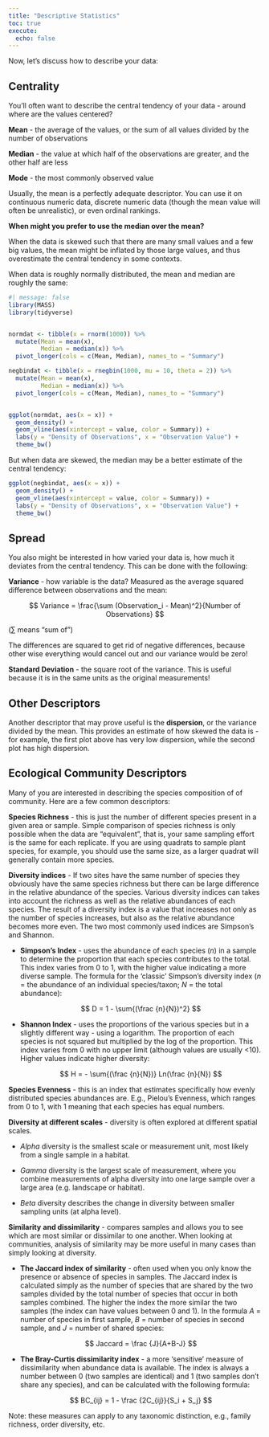 ```yaml
---
title: "Descriptive Statistics"
toc: true
execute: 
  echo: false
---
```


Now, let's discuss how to describe your data:

## Centrality

You'll often want to describe the central tendency of your data - around where are the values centered?

**Mean** - the average of the values, or the sum of all values divided by the number of observations

**Median** - the value at which half of the observations are greater, and the other half are less

**Mode** - the most commonly observed value

Usually, the mean is a perfectly adequate descriptor. You can use it on continuous numeric data, discrete numeric data (though the mean value will often be unrealistic), or even ordinal rankings.

**When might you prefer to use the median over the mean?**

When the data is skewed such that there are many small values and a few big values, the mean might be inflated by those large values, and thus overestimate the central tendency in some contexts.

When data is roughly normally distributed, the mean and median are roughly the same:

```r
#| message: false
library(MASS)
library(tidyverse)


normdat <- tibble(x = rnorm(1000)) %>%
  mutate(Mean = mean(x),
         Median = median(x)) %>%
  pivot_longer(cols = c(Mean, Median), names_to = "Summary") 

negbindat <- tibble(x = rnegbin(1000, mu = 10, theta = 2)) %>%
  mutate(Mean = mean(x),
         Median = median(x)) %>%
  pivot_longer(cols = c(Mean, Median), names_to = "Summary") 


ggplot(normdat, aes(x = x)) +
  geom_density() +
  geom_vline(aes(xintercept = value, color = Summary)) +
  labs(y = "Density of Observations", x = "Observation Value") +
  theme_bw()

```

But when data are skewed, the median may be a better estimate of the central tendency:

```r
ggplot(negbindat, aes(x = x)) +
  geom_density() +
  geom_vline(aes(xintercept = value, color = Summary)) +
  labs(y = "Density of Observations", x = "Observation Value") +
  theme_bw()

```

## Spread

You also might be interested in how varied your data is, how much it deviates from the central tendency. This can be done with the following:

**Variance** - how variable is the data? Measured as the average squared difference between observations and the mean:

$$
Variance = \frac{\sum (Observation_i - Mean)^2}{Number of Observations}
$$

($\sum$ means "sum of")

The differences are squared to get rid of negative differences, because other wise everything would cancel out and our variance would be zero!

**Standard Deviation** - the square root of the variance. This is useful because it is in the same units as the original measurements!

## Other Descriptors

Another descriptor that may prove useful is the **dispersion**, or the variance divided by the mean. This provides an estimate of how skewed the data is - for example, the first plot above has very low dispersion, while the second plot has high dispersion.

## Ecological Community Descriptors {#sec-community}

Many of you are interested in describing the species composition of of community. Here are a few common descriptors:

**Species Richness** - this is just the number of different species present in a given area or sample. Simple comparison of species richness is only possible when the data are "equivalent", that is, your same sampling effort is the same for each replicate. If you are using quadrats to sample plant species, for example, you should use the same size, as a larger quadrat will generally contain more species.

**Diversity indices** - If two sites have the same number of species they obviously have the same species richness but there can be large difference in the relative abundance of the species. Various diversity indices can takes into account the richness as well as the relative abundances of each species. The result of a diversity index is a value that increases not only as the number of species increases, but also as the relative abundance becomes more even. The two most commonly used indices are Simpson's and Shannon.

-   **Simpson's Index** - uses the abundance of each species (*n*) in a sample to determine the proportion that each species contributes to the total. This index varies from 0 to 1, with the higher value indicating a more diverse sample. The formula for the 'classic' Simpson's diversity index (*n* = the abundance of an individual species/taxon; *N* = the total abundance):

    $$
    D = 1 - \sum{(\frac {n}{N})^2}
    $$

-   **Shannon Index** - uses the proportions of the various species but in a slightly different way - using a logarithm. The proportion of each species is not squared but multiplied by the log of the proportion. This index varies from 0 with no upper limit (although values are usually \<10). Higher values indicate higher diversity:

    $$ H = - \sum{(\frac {n}{N})} Ln(\frac {n}{N}) $$

**Species Evenness** - this is an index that estimates specifically how evenly distributed species abundances are. E.g., Pielou's Evenness, which ranges from 0 to 1, with 1 meaning that each species has equal numbers.

**Diversity at different scales** - diversity is often explored at different spatial scales.

-   *Alpha* diversity is the smallest scale or measurement unit, most likely from a single sample in a habitat.

-   *Gamma* diversity is the largest scale of measurement, where you combine measurements of alpha diversity into one large sample over a large area (e.g. landscape or habitat).

-   *Beta* diversity describes the change in diversity between smaller sampling units (at alpha level).

**Similarity** **and dissimilarity** - compares samples and allows you to see which are most similar or dissimilar to one another. When looking at communities, analysis of similarity may be more useful in many cases than simply looking at diversity.

-   **The Jaccard index** **of similarity** - often used when you only know the presence or absence of species in samples. The Jaccard index is calculated simply as the number of species that are shared by the two samples divided by the total number of species that occur in both samples combined. The higher the index the more similar the two samples (the index can have values between 0 and 1). In the formula *A* = number of species in first sample, *B* = number of species in second sample, and *J* = number of shared species:

    $$ Jaccard = \frac {J}{A+B-J} $$

-   **The Bray-Curtis dissimilarity index** - a more 'sensitive' measure of dissimilarity when abundance data is available. The index is always a number between 0 (two samples are identical) and 1 (two samples don't share any species), and can be calculated with the following formula:

    $$ BC_{ij} = 1 - \frac {2C_{ij}}{S_i + S_j} $$

Note: these measures can apply to any taxonomic distinction, e.g., family richness, order diversity, etc.
